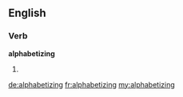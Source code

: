 ==English==

===Verb===
'''alphabetizing'''

# {{present participle of|[[alphabetize]]}}

[[de:alphabetizing]]
[[fr:alphabetizing]]
[[my:alphabetizing]]
